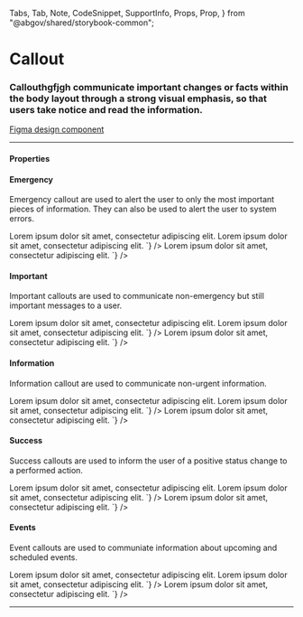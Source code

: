 <!--
title: Test
-->
  Tabs,
  Tab,
  Note,
  CodeSnippet,
  SupportInfo,
  Props,
  Prop,
} from "@abgov/shared/storybook-common";

<Meta title="Components/Callout" />

# Callout

### Callouthgfjgh communicate important changes or facts within the body layout through a strong visual emphasis, so that users take notice and read the information.

[Figma design component](https://www.figma.com/file/3pb2IK8s2QUqWieH79KdN7/Components---DIO-DS?node-id=434%3A14140)

---

#### Properties

<Props>
  <Prop
    name="type"
    type="information | important | emergency | success | event"
    required="true"
    description="Define the context and colour of the callout"
  />
  <Prop name="heading" type="string" description="Callout heading text" />
</Props>

#### Emergency

Emergency callout are used to alert the user to only the most important pieces of information.
They can also be used to alert the user to system errors.

<Story name="Emergency">
  <GoACallout type="emergency" heading="Emergency callout">
    Lorem ipsum dolor sit amet, consectetur adipiscing elit.
  </GoACallout>
</Story>

<Tabs>
  <Tab label="Web Component" hidden={true}>
    <CodeSnippet
      lang="html"
      code={`
      <goa-callout type="emergency" heading="Emergency callout">
        Lorem ipsum dolor sit amet, consectetur adipiscing elit.
      </goa-callout>
    `}
    />
  </Tab>
  <Tab label="Angular">
    <CodeSnippet
      lang="html"
      code={`
      <goa-callout type="emergency" heading="Emergency callout">
        Lorem ipsum dolor sit amet, consectetur adipiscing elit.
      </goa-callout>
    `}
    />
  </Tab>
  <Tab label="React">
    <CodeSnippet
      lang="jsx"
      code={`
      <GoACallout type="emergency" heading="Emergency callout">
        Lorem ipsum dolor sit amet, consectetur adipiscing elit.
      </GoACallout>
    `}
    />
  </Tab>
</Tabs>

#### Important

Important callouts are used to communicate non-emergency but still important messages to a user.

<Story name="Important">
  <GoACallout type="important" heading="Important callout">
    Lorem ipsum dolor sit amet, consectetur adipiscing elit.
  </GoACallout>
</Story>

<Tabs>
  <Tab label="Web Component" hidden={true}>
    <CodeSnippet
      lang="html"
      code={`
      <goa-callout type="important" heading="Important callout">
        Lorem ipsum dolor sit amet, consectetur adipiscing elit.
      </goa-callout>
    `}
    />
  </Tab>
  <Tab label="Angular">
    <CodeSnippet
      lang="html"
      code={`
      <goa-callout type="important" heading="Important callout">
        Lorem ipsum dolor sit amet, consectetur adipiscing elit.
      </goa-callout>
    `}
    />
  </Tab>
  <Tab label="React">
    <CodeSnippet
      lang="jsx"
      code={`
      <GoACallout type="important" heading="Important callout">
        Lorem ipsum dolor sit amet, consectetur adipiscing elit.
      </GoACallout>
    `}
    />
  </Tab>
</Tabs>

#### Information

Information callout are used to communicate non-urgent information.

<Story name="Information">
  <GoACallout type="information" heading="Information callout">
    Lorem ipsum dolor sit amet, consectetur adipiscing elit.
  </GoACallout>
</Story>

<Tabs>
  <Tab label="Web Component" hidden={true}>
    <CodeSnippet
      lang="html"
      code={`
      <goa-callout type="information" heading="Information callout">
        Lorem ipsum dolor sit amet, consectetur adipiscing elit.
      </goa-callout>
    `}
    />
  </Tab>
  <Tab label="Angular">
    <CodeSnippet
      lang="html"
      code={`
      <goa-callout type="information" heading="Information callout">
        Lorem ipsum dolor sit amet, consectetur adipiscing elit.
      </goa-callout>
    `}
    />
  </Tab>
  <Tab label="React">
    <CodeSnippet
      lang="jsx"
      code={`
      <GoACallout type="information" heading="Information callout">
        Lorem ipsum dolor sit amet, consectetur adipiscing elit.
      </GoACallout>
    `}
    />
  </Tab>
</Tabs>

#### Success

Success callouts are used to inform the user of a positive status change to a performed action.

<Story name="Success">
  <GoACallout type="success" heading="Success callout">
    Lorem ipsum dolor sit amet, consectetur adipiscing elit.
  </GoACallout>
</Story>

<Tabs>
  <Tab label="Web Component" hidden={true}>
    <CodeSnippet
      lang="html"
      code={`
      <goa-callout type="success" heading="Success callout">
        Lorem ipsum dolor sit amet, consectetur adipiscing elit.
      </goa-callout>
    `}
    />
  </Tab>
  <Tab label="Angular">
    <CodeSnippet
      lang="html"
      code={`
      <goa-callout type="success" heading="Success callout">
        Lorem ipsum dolor sit amet, consectetur adipiscing elit.
      </goa-callout>
    `}
    />
  </Tab>
  <Tab label="React">
    <CodeSnippet
      lang="jsx"
      code={`
      <GoACallout type="success" heading="Success callout">
        Lorem ipsum dolor sit amet, consectetur adipiscing elit.
      </GoACallout>
    `}
    />
  </Tab>
</Tabs>

#### Events

Event callouts are used to communiate information about upcoming and scheduled events.

<Story name="Events">
  <GoACallout type="event" heading="Event callout">
    Lorem ipsum dolor sit amet, consectetur adipiscing elit.
  </GoACallout>
</Story>

<Tabs>
  <Tab label="Web Component" hidden={true}>
    <CodeSnippet
      lang="html"
      code={`
      <goa-callout type="event" heading="Event callout">
        Lorem ipsum dolor sit amet, consectetur adipiscing elit.
      </goa-callout>
    `}
    />
  </Tab>
  <Tab label="Angular">
    <CodeSnippet
      lang="html"
      code={`
      <goa-callout type="event" heading="Event callout">
        Lorem ipsum dolor sit amet, consectetur adipiscing elit.
      </goa-callout>
    `}
    />
  </Tab>
  <Tab label="React">
    <CodeSnippet
      lang="jsx"
      code={`
      <GoACallout type="event" heading="Event callout">
        Lorem ipsum dolor sit amet, consectetur adipiscing elit.
      </GoACallout>
    `}
    />
  </Tab>
</Tabs>

---

<SupportInfo />

